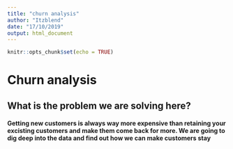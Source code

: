 ```yaml
---
title: "churn analysis"
author: "Itzblend"
date: "17/10/2019"
output: html_document
---
```


```r
knitr::opts_chunk$set(echo = TRUE)
```

# __Churn analysis__

## __What is the problem we are solving here?__
#### Getting new customers is always way more expensive than retaining your excisting customers and make them come back for more. We are going to dig deep into the data and find out how we can make customers stay
